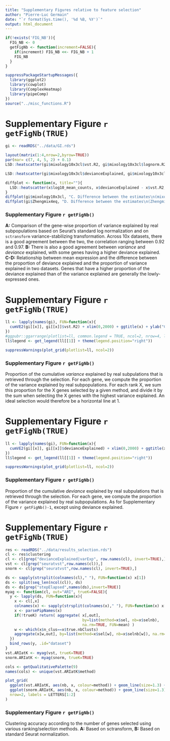 ```yaml
---
title: "Supplementary Figures relative to feature selection"
author: "Pierre-Luc Germain"
date: "`r format(Sys.time(), '%d %B, %Y')`"
output: html_document
---
```


```r
if(!exists('FIG_NB')){
  FIG_NB <- 0
  getFigNb <- function(increment=FALSE){
    if(increment) FIG_NB <<- FIG_NB + 1
    FIG_NB
  }
}

suppressPackageStartupMessages({
  library(ggplot2)
  library(cowplot)
  library(ComplexHeatmap)
  library(pipeComp)
})
source("../misc_functions.R")
```

# Supplementary Figure `r getFigNb(TRUE)`

```r
gi <- readRDS("../data/GI.rds")

layout(matrix(1:4,nrow=2,byrow=TRUE))
par(mar= c(7, 4, 5, 2) + 0.1)
LSD::heatscatter(gi$mixology10x3cl$vst.R2, gi$mixology10x3cl$lognorm.R2, xlab="Prop var explained based, sctransform", ylab="Prop var explained, lognorm", main="A. Var explained by subpopulations\n(mixology10x3cl)", cex.main=0.8)

LSD::heatscatter(gi$mixology10x3cl$devianceExplained, gi$mixology10x3cl$vst.R2, xlab="Deviance explained by subpopulations", ylab="sctransform-based variance explained", , main="B. Var explained vs deviance explained\n(mixology10x3cl)", cex.main=0.8)

diffplot <- function(x, title=""){
  LSD::heatscatter(x$log10_mean_counts, x$devianceExplained - x$vst.R2, xlab="log10(mean counts)", ylab="Prop deviance explained - prop variance explained", main=title, cex.main=0.8)
}
diffplot(gi$mixology10x3cl, "C. Difference between the estimates\n(mixology10x3cl)")
diffplot(gi$Zhengmix4eq, "D. Difference between the estimates\n(Zhengmix4eq)")
```

### Supplementary Figure `r getFigNb()`
**A:** Comparison of the gene-wise proportion of variance explained by real subpopulations based on Seurat's standard log normalization and on `sctransform` variance-stabilizing transformation. Across 10x datasets, there is a good agreement between the two, the correlation ranging between 0.92 and 0.97.
**B:** There is also a good agreement between _variance_ and _deviance_ explained, with some genes having a higher deviance explained.
**C-D:** Relationship between mean expression and the difference between the proportion of deviance explained and the proportion of variance explained in two datasets. Genes that have a higher proportion of the deviance explained than of the variance explained are generally the lowly-expressed ones.

\newpage

# Supplementary Figure `r getFigNb(TRUE)`

```r
ll <- lapply(names(gi), FUN=function(x){
  cumVE2(gi[[x]], gi[[x]]$vst.R2) + xlim(0,2000) + ggtitle(x) + ylab("Cumulative var explained") + theme(legend.position="none")
})
#ggpubr::ggarrange(plotlist=ll, common.legend = TRUE, ncol=2, nrow=4, labels=LETTERS[1:length(ll)])
ll$legend <- get_legend(ll[[1]] + theme(legend.position="right"))
```

```r
suppressWarnings(plot_grid(plotlist=ll, ncol=2))
```

### Supplementary Figure `r getFigNb()`

Proportion of the cumulative _variance_ explained by real subpulations that is retrieved through the selection. For each gene, we compute the proportion of the variance explained by real subpopulations. For each rank X, we sum this proportion for the X genes selected by a given method, and divide it by the sum when selecting the X genes with the highest variance explained. An ideal selection would therefore be a horizontal line at 1.

\newpage

# Supplementary Figure `r getFigNb(TRUE)`

```r
ll <- lapply(names(gi), FUN=function(x){
  cumVE2(gi[[x]], gi[[x]]$devianceExplained) + xlim(0,2000) + ggtitle(x) + ylab("cumul deviance explained") + theme(legend.position="none")
})
ll$legend <- get_legend(ll[[1]] + theme(legend.position="right"))
```

```r
suppressWarnings(plot_grid(plotlist=ll, ncol=2))
```

### Supplementary Figure `r getFigNb()`

Proportion of the cumulative _deviance_ explained by real subpulations that is retrieved through the selection. For each gene, we compute the proportion of the variance explained by real subpopulations. As for Supplementary Figure `r getFigNb()-1`, except using deviance explained.

\newpage

# Supplementary Figure `r getFigNb(TRUE)`

```r
res <- readRDS("../data/results_selection.rds")
cl <- res$clustering
cl <- cl[grep("devianceExplained|varExp", row.names(cl), invert=TRUE),]
vst <- cl[grep("seuratvst",row.names(cl)),]
snorm <- cl[grep("seuratvst",row.names(cl), invert=TRUE),]

ds <- sapply(strsplit(colnames(cl)," "), FUN=function(x) x[1])
ds <- split(seq_len(ncol(cl)), ds)
ds <- ds[grep("stepElapsed",names(ds),invert=TRUE)]
myag <- function(cl, out="ARI", trueK=FALSE){
  y <- lapply(ds, FUN=function(x){
    x <- cl[,x]
    colnames(x) <- sapply(strsplit(colnames(x)," "), FUN=function(x) x[2])
    x <- parsePipNames(x)
    if(!trueK) return( aggregate( x[,out], 
                                  by=list(method=x$sel, nb=x$selnb), 
                                  na.rm=TRUE, FUN=mean) )
    w <- which(x$n_clus==x$true.nbClusts)
    aggregate(x[w,out], by=list(method=x$sel[w], nb=x$selnb[w]), na.rm=TRUE, FUN=mean)
  })
  bind_rows(y, .id="dataset")
}
vst.ARIatK <- myag(vst, trueK=TRUE)
snorm.ARIatK <- myag(snorm, trueK=TRUE)

cols <- getQualitativePalette(9)
names(cols) <- unique(vst.ARIatK$method)

plot_grid( 
  ggplot(vst.ARIatK, aes(nb, x, colour=method)) + geom_line(size=1.3) +facet_wrap(~dataset, scales="free") + scale_color_manual(values = cols) + xlab("Number of genes selected") + ylab("ARI at true # of clusters") + theme(axis.text=element_text(size=10)),
  ggplot(snorm.ARIatK, aes(nb, x, colour=method)) + geom_line(size=1.3) +facet_wrap(~dataset, scales="free") + scale_color_manual(values = cols) + xlab("Number of genes selected") + ylab("ARI at true # of clusters") + theme(axis.text=element_text(size=10)),
  nrow=2, labels = LETTERS[1:2]
)
```

### Supplementary Figure `r getFigNb()`

Clustering accuracy according to the number of genes selected using various ranking/selection methods. **A:** Based on sctransform, **B:** Based on standard Seurat normalization.

\newpage
